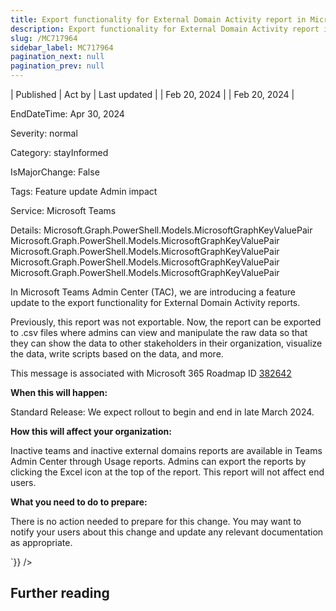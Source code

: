 ```yaml
---
title: Export functionality for External Domain Activity report in Microsoft Teams Admin Center
description: Export functionality for External Domain Activity report in Microsoft Teams Admin Center
slug: /MC717964
sidebar_label: MC717964
pagination_next: null
pagination_prev: null
---
```



| Published | Act by | Last updated |
| Feb 20, 2024 |  | Feb 20, 2024 |

EndDateTime: Apr 30, 2024

Severity: normal

Category: stayInformed

IsMajorChange: False

Tags: Feature update Admin impact

Service: Microsoft Teams

Details: Microsoft.Graph.PowerShell.Models.MicrosoftGraphKeyValuePair Microsoft.Graph.PowerShell.Models.MicrosoftGraphKeyValuePair Microsoft.Graph.PowerShell.Models.MicrosoftGraphKeyValuePair Microsoft.Graph.PowerShell.Models.MicrosoftGraphKeyValuePair Microsoft.Graph.PowerShell.Models.MicrosoftGraphKeyValuePair

<div dangerouslySetInnerHTML={{__html:`
<p>In Microsoft Teams Admin Center (TAC), we are introducing a feature update to the export functionality for External Domain Activity reports.&nbsp;</p><p>Previously, this report was not exportable. Now, the report can be exported to .csv files where admins can view and manipulate the raw data so that they can show the data to other stakeholders in their organization, visualize the data, write scripts based on the data, and more.</p><p>  
</p><p>
</p><p>
</p><p>This message is associated with Microsoft 365 Roadmap ID <a href="https://www.microsoft.com/microsoft-365/roadmap?filters=&amp;searchterms=382642" target="_blank">382642</a></p><p><b>When this will happen:</b></p><p>Standard Release: We expect rollout to begin and end in late March 2024.</p><p><b>How this will affect your organization:</b></p><p>Inactive teams and inactive external domains reports are available in Teams Admin Center through Usage reports. Admins can export the reports by clicking the Excel icon at the top of the report. This report will not affect end users.&nbsp;</p><p><b>What you need to do to prepare:</b></p><p>There is no action needed to prepare for this change. You may want to notify your users about this change and update any relevant documentation as appropriate.</p>
`}} />

## Further reading
